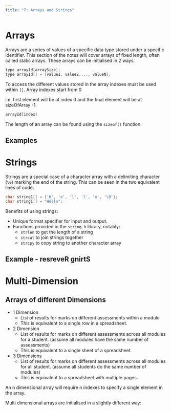 ```yaml
---
title: "7: Arrays and Strings"
---
```


# Arrays
Arrays are a series of values of a specific data type stored under a specific identifier. This section of the notes will cover arrays of fixed length, often called static arrays. These arrays can be initialised in 2 ways.

``` c
type arrayId[arraySize];
type arrayId[] = {value1, value2,..., valueN};
```

To access the different values stored in the array indexes must be used within `[]`. Array indexes start from 0 

i.e. first element will be at index 0 and the final element will be at sizeOfArray -1.
```  c
arrayId[index]
```

The length of an array can be found using the `sizeof()` function. 

<!-- # Looping over arrays
For loops in particular lend themselves to iterating over static arrays -->

## Examples

# Strings
Strings are a special case of a character array with a delimiting character (`\0`) marking the end of the string. This can be seen in the two equivalent lines of code:
``` c
char string1[] = {'H', 'e', 'l', 'l', 'o', '\0'};
char string1[] = "Hello";
```

Benefits of using strings:

- Unique format specifier for input and output.
- Functions provided in the `string.h` library, notably:
    - `strlen` to get the length of a string
    - `strcat` to join strings together
    - `strcpy` to copy string to another character array

## Example - resreveR gnirtS

# Multi-Dimension

## Arrays of different Dimensions
- 1 Dimension
    - List of results for marks on different assessments within a module
    - This is equivalent to a single row in a spreadsheet.
- 2 Dimension
    - List of results for marks on different assessments across all modules for a student. (assume all modules have the same number of assessments)
    - This is equivalent to a single sheet of a spreadsheet.
- 3 Dimensions
    - List of results for marks on different assessments across all modules for all student. (assume all students do the same number of modules)
    - This is equivalent to a spreadsheet with multiple pages.

An n dimensional array will require n indexes to specify a single element in the array.

Multi dimensional arrays are initialised in a slightly different way:
